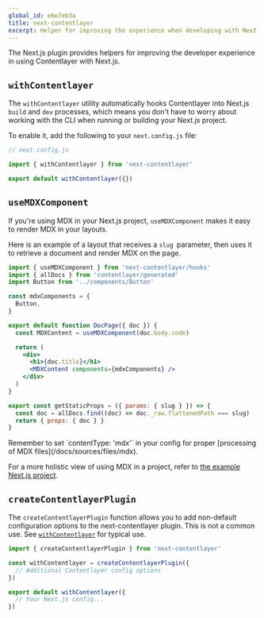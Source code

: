 ```yaml
---
global_id: e6e7eb3a
title: next-contentlayer
excerpt: Helper for improving the experience when developing with Next.js.
---
```


The Next.js plugin provides helpers for improving the developer experience in using Contentlayer with Next.js.

## `withContentlayer`

The `withContentlayer` utility automatically hooks Contentlayer into Next.js `build` and `dev` processes, which means you don't have to worry about working with the CLI when running or building your Next.js project.

To enable it, add the following to your `next.config.js` file:

```js
// next.config.js

import { withContentlayer } from 'next-contentlayer'

export default withContentlayer({})
```

## `useMDXComponent`

If you're using MDX in your Next.js project, `useMDXComponent` makes it easy to render MDX in your layouts.

Here is an example of a layout that receives a `slug `parameter, then uses it to retrieve a document and render MDX on the page.

```jsx
import { useMDXComponent } from 'next-contentlayer/hooks'
import { allDocs } from 'contentlayer/generated'
import Button from '../components/Button'

const mdxComponents = {
  Button,
}

export default function DocPage({ doc }) {
  const MDXContent = useMDXComponent(doc.body.code)

  return (
    <div>
      <h1>{doc.title}</h1>
      <MDXContent components={mdxComponents} />
    </div>
  )
}

export const getStaticProps = ({ params: { slug } }) => {
  const doc = allDocs.find((doc) => doc._raw.flattenedPath === slug)
  return { props: { doc } }
}
```

<Callout>
  Remember to set `contentType: 'mdx'` in your config for proper [processing of MDX files](/docs/sources/files/mdx).
</Callout>

For a more holistic view of using MDX in a project, refer to [the example Next.js project](https://github.com/contentlayerdev/next-contentlayer-example).

## `createContentlayerPlugin`

The `createContentlayerPlugin` function allows you to add non-default configuration options to the next-contentlayer plugin. This is not a common use. See [`withContentlayer`](#withContentlayer) for typical use.

```js
import { createContentlayerPlugin } from 'next-contentlayer'

const withContentlayer = createContentlayerPlugin({
  // Additional Contentlayer config options
})

export default withContentlayer({
  // Your Next.js config...
})
```
